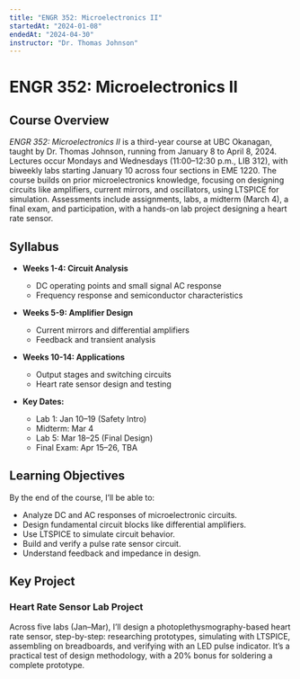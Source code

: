 ```yaml
---
title: "ENGR 352: Microelectronics II"
startedAt: "2024-01-08"
endedAt: "2024-04-30"
instructor: "Dr. Thomas Johnson"
---
```

# ENGR 352: Microelectronics II

## Course Overview

*ENGR 352: Microelectronics II* is a third-year course at UBC Okanagan, taught by Dr. Thomas Johnson, running from January 8 to April 8, 2024. Lectures occur Mondays and Wednesdays (11:00–12:30 p.m., LIB 312), with biweekly labs starting January 10 across four sections in EME 1220. The course builds on prior microelectronics knowledge, focusing on designing circuits like amplifiers, current mirrors, and oscillators, using LTSPICE for simulation. Assessments include assignments, labs, a midterm (March 4), a final exam, and participation, with a hands-on lab project designing a heart rate sensor.

## Syllabus

- **Weeks 1-4: Circuit Analysis**  
  - DC operating points and small signal AC response  
  - Frequency response and semiconductor characteristics  

- **Weeks 5-9: Amplifier Design**  
  - Current mirrors and differential amplifiers  
  - Feedback and transient analysis  

- **Weeks 10-14: Applications**  
  - Output stages and switching circuits  
  - Heart rate sensor design and testing  

- **Key Dates:**  
  - Lab 1: Jan 10–19 (Safety Intro)  
  - Midterm: Mar 4  
  - Lab 5: Mar 18–25 (Final Design)  
  - Final Exam: Apr 15–26, TBA  

## Learning Objectives

By the end of the course, I’ll be able to:  
- Analyze DC and AC responses of microelectronic circuits.  
- Design fundamental circuit blocks like differential amplifiers.  
- Use LTSPICE to simulate circuit behavior.  
- Build and verify a pulse rate sensor circuit.  
- Understand feedback and impedance in design.  

## Key Project

### Heart Rate Sensor Lab Project  
Across five labs (Jan–Mar), I’ll design a photoplethysmography-based heart rate sensor, step-by-step: researching prototypes, simulating with LTSPICE, assembling on breadboards, and verifying with an LED pulse indicator. It’s a practical test of design methodology, with a 20% bonus for soldering a complete prototype.
